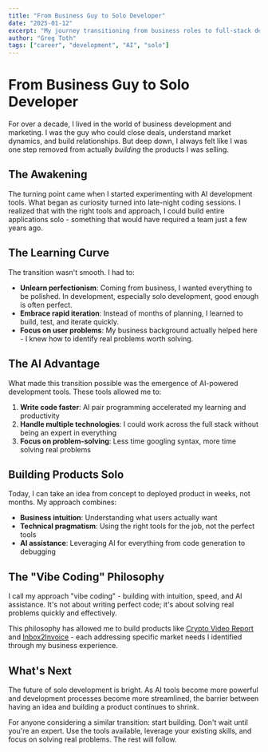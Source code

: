 ```yaml
---
title: "From Business Guy to Solo Developer"
date: "2025-01-12"
excerpt: "My journey transitioning from business roles to full-stack development using AI and modern tools."
author: "Greg Toth"
tags: ["career", "development", "AI", "solo"]
---
```


# From Business Guy to Solo Developer

For over a decade, I lived in the world of business development and marketing. I was the guy who could close deals, understand market dynamics, and build relationships. But deep down, I always felt like I was one step removed from actually *building* the products I was selling.

## The Awakening

The turning point came when I started experimenting with AI development tools. What began as curiosity turned into late-night coding sessions. I realized that with the right tools and approach, I could build entire applications solo - something that would have required a team just a few years ago.

## The Learning Curve

The transition wasn't smooth. I had to:

- **Unlearn perfectionism**: Coming from business, I wanted everything to be polished. In development, especially solo development, good enough is often perfect.
- **Embrace rapid iteration**: Instead of months of planning, I learned to build, test, and iterate quickly.
- **Focus on user problems**: My business background actually helped here - I knew how to identify real problems worth solving.

## The AI Advantage

What made this transition possible was the emergence of AI-powered development tools. These tools allowed me to:

1. **Write code faster**: AI pair programming accelerated my learning and productivity
2. **Handle multiple technologies**: I could work across the full stack without being an expert in everything
3. **Focus on problem-solving**: Less time googling syntax, more time solving real problems

## Building Products Solo

Today, I can take an idea from concept to deployed product in weeks, not months. My approach combines:

- **Business intuition**: Understanding what users actually want
- **Technical pragmatism**: Using the right tools for the job, not the perfect tools
- **AI assistance**: Leveraging AI for everything from code generation to debugging

## The "Vibe Coding" Philosophy

I call my approach "vibe coding" - building with intuition, speed, and AI assistance. It's not about writing perfect code; it's about solving real problems quickly and effectively.

This philosophy has allowed me to build products like [Crypto Video Report](https://cryptovideoreport.com) and [Inbox2Invoice](https://inbox2invoice.com) - each addressing specific market needs I identified through my business experience.

## What's Next

The future of solo development is bright. As AI tools become more powerful and development processes become more streamlined, the barrier between having an idea and building a product continues to shrink.

For anyone considering a similar transition: start building. Don't wait until you're an expert. Use the tools available, leverage your existing skills, and focus on solving real problems. The rest will follow.